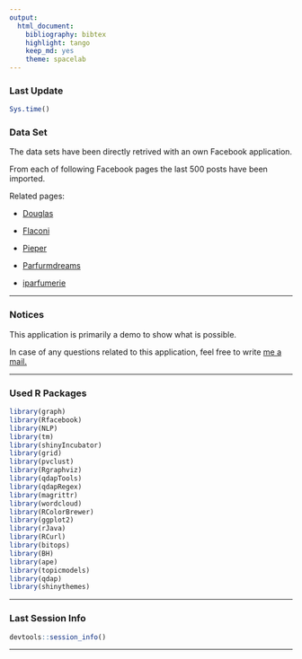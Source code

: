 ```yaml
---
output:
  html_document:
    bibliography: bibtex
    highlight: tango
    keep_md: yes
    theme: spacelab
---
```


### Last Update

```r
Sys.time()
```


### Data Set

The data sets have been directly retrived with an own Facebook application.

From each of following Facebook pages the last 500 posts have been imported.

Related pages:

* [Douglas][1]

* [Flaconi][2] 

* [Pieper][3] 
        
* [Parfurmdreams][4] 

* [iparfumerie][5] 

***

### Notices

This application is primarily a demo to show what is possible. 

In case of any questions related to this application, feel free to write [me a mail.][6]

***

### Used R Packages

```r
library(graph)
library(Rfacebook)
library(NLP)
library(tm)
library(shinyIncubator)
library(grid)
library(pvclust)
library(Rgraphviz)
library(qdapTools)
library(qdapRegex)
library(magrittr)
library(wordcloud)
library(RColorBrewer)
library(ggplot2)
library(rJava)
library(RCurl)
library(bitops)
library(BH)
library(ape)
library(topicmodels)       
library(qdap)
library(shinythemes)
```

***

### Last Session Info

```r
devtools::session_info()
```



[1]: https://www.facebook.com/DouglasDeutschland "Douglas Deutschland"

[2]: https://www.facebook.com/flaconi.de "Flaconi"

[3]: https://www.facebook.com/Parfuemerie.Pieper "Stadt-Parfümerie Pieper"

[4]: https://www.facebook.com/parfumdreams "Parfumdreams"

[5]: https://www.facebook.com/iparfumerie.de "iparfumerie.de"

[6]: http://nierhoff.info/#contact "Contact"

***
